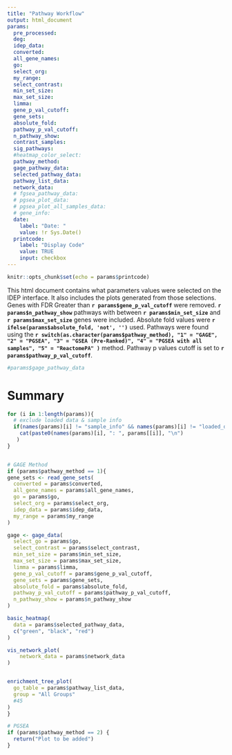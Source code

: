 ```yaml
---
title: "Pathway Workflow"
output: html_document
params:
  pre_processed:
  deg:
  idep_data:
  converted:
  all_gene_names:
  go:
  select_org:
  my_range:
  select_contrast:
  min_set_size:
  max_set_size:
  limma:
  gene_p_val_cutoff:
  gene_sets:
  absolute_fold:
  pathway_p_val_cutoff:
  n_pathway_show:
  contrast_samples:
  sig_pathways:
  #heatmap_color_select:
  pathway_method:
  gage_pathway_data:
  selected_pathway_data:
  pathway_list_data:
  network_data:
  # fgsea_pathway_data:
  # pgsea_plot_data:
  # pgsea_plot_all_samples_data:
  # gene_info:
  date:
    label: "Date: "
    value: !r Sys.Date()
  printcode:
    label: "Display Code"
    value: TRUE
    input: checkbox
---
```


```r
knitr::opts_chunk$set(echo = params$printcode)
```

<!-- This document cannot be knit directly from R studio -->

This html document contains what parameters values were selected on the IDEP interface. It also includes the plots generated from those selections. Genes with FDR Greater than **`r params$gene_p_val_cutoff`** were removed. **`r params$n_pathway_show`** pathways with between **`r params$min_set_size`** and **`r params$max_set_size`** genes were included. Absolute fold values were **`r ifelse(params$absolute_fold, 'not', '')`**  used. Pathways were found using the **`r switch(as.character(params$pathway_method), "1" = "GAGE", "2" = "PGSEA", "3" = "GSEA (Pre-Ranked)", "4" = "PGSEA with all samples", "5" = "ReactomePA" )`** method. Pathway p values cutoff is set to **`r params$pathway_p_val_cutoff`**.

```r
#params$gage_pathway_data
```

# Summary

<!--ALL SELECTED PARAMETERS-->

```r
for (i in 1:length(params)){
  # exclude loaded data & sample info
  if(names(params)[i] != "sample_info" && names(params)[i] != "loaded_data" && names(params)[i] != "pre_processed" && names(params)[i] != "deg" && names(params)[i] != "idep_data" && names(params)[i] != "converted" && names(params)[i] != "limma" && names(params)[i] != "gene_sets" && names(params)[i] != "selected_pathway_data" && names(params)[i] != "pathway_list_data" && names(params)[i] != "all_gene_names")
    cat(paste0(names(params)[i], ": ", params[[i]], "\n")
   )
}
```

```r

```

```r

# GAGE Method
if (params$pathway_method == 1){
gene_sets <- read_gene_sets(
  converted = params$converted,
  all_gene_names = params$all_gene_names,
  go = params$go,
  select_org = params$select_org,
  idep_data = params$idep_data,
  my_range = params$my_range
)

gage <- gage_data(
  select_go = params$go,
  select_contrast = params$select_contrast,
  min_set_size = params$min_set_size,
  max_set_size = params$max_set_size,
  limma = params$limma,
  gene_p_val_cutoff = params$gene_p_val_cutoff,
  gene_sets = params$gene_sets,
  absolute_fold = params$absolute_fold,
  pathway_p_val_cutoff = params$pathway_p_val_cutoff,
  n_pathway_show = params$n_pathway_show
)

basic_heatmap(
  data = params$selected_pathway_data,
  c("green", "black", "red")
)

vis_network_plot(
    network_data = params$network_data
)


enrichment_tree_plot(
  go_table = params$pathway_list_data,
  group = "All Groups"
  #45
)
}


```

```r
# PGSEA
if (params$pathway_method == 2) {
  return("Plot to be added")
}
```
